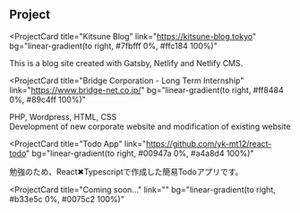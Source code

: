## Project

<ProjectCard
  title="Kitsune Blog"
  link="https://kitsune-blog.tokyo"
  bg="linear-gradient(to right, #7fbfff 0%, #ffc184 100%)"
>
  This is a blog site created with Gatsby, Netlify and Netlify CMS.
</ProjectCard>

<ProjectCard
  title="Bridge Corporation - Long Term Internship"
  link="https://www.bridge-net.co.jp/"
  bg="linear-gradient(to right, #ff8484 0%, #89c4ff 100%)"
>
  PHP, Wordpress, HTML, CSS<br/>
  Development of new corporate website and modification of existing website
</ProjectCard>

<ProjectCard
  title="Todo App"
  link="https://github.com/yk-mt12/react-todo"
  bg="linear-gradient(to right, #00947a 0%, #a4a8d4 100%)"
>
勉強のため、React✖︎Typescriptで作成した簡易Todoアプリです。<br/>
</ProjectCard>

<ProjectCard
  title="Coming soon..."
  link=""
  bg="linear-gradient(to right, #b33e5c 0%, #0075c2 100%)"
></ProjectCard>
